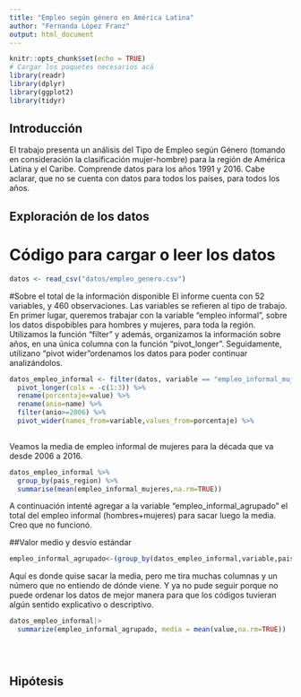 ```yaml
---
title: "Empleo según género en América Latina"
author: "Fernanda López Franz"
output: html_document
---
```



```r
knitr::opts_chunk$set(echo = TRUE)
# Cargar los paquetes necesarios acá
library(readr)
library(dplyr)
library(ggplot2)
library(tidyr)
```


## Introducción
El trabajo presenta un análisis del Tipo de Empleo según Género (tomando en consideración la clasificación mujer-hombre) para la región de América Latina y el Caribe. Comprende datos para los años 1991 y 2016. Cabe aclarar, que no se cuenta con datos para todos los países, para todos los años. 


## Exploración de los datos
# Código para cargar o leer los datos

```r

datos <- read_csv("datos/empleo_genero.csv")
```
#Sobre el total de la información disponible
El informe cuenta con 52 variables, y 460 observaciones. Las variables se refieren al tipo de trabajo. En primer lugar, queremos trabajar con la variable "empleo informal", sobre los datos dispobibles para hombres y mujeres, para toda la región. 
Utilizamos la función "filter" y además, organizamos la información sobre años, en una única columna con la función "pivot_longer". Seguidamente, utilizano "pivot wider"ordenamos los datos para poder continuar analizándolos. 

```r
datos_empleo_informal <- filter(datos, variable == "empleo_informal_mujeres"|variable=="empleo_informal_hombres") %>% 
  pivot_longer(cols = -c(1:3)) %>% 
  rename(porcentaje=value) %>% 
  rename(anio=name) %>% 
  filter(anio>=2006) %>% 
  pivot_wider(names_from=variable,values_from=porcentaje) %>% 
  

```

Veamos la media de empleo informal de mujeres para la década que va desde 2006 a 2016. 

```r
datos_empleo_informal %>% 
  group_by(pais_region) %>% 
  summarise(mean(empleo_informal_mujeres,na.rm=TRUE))
```
A continuación intenté agregar a la variable "empleo_informal_agrupado" el total del empleo informal (hombres+mujeres) para sacar luego la media. Creo que no funcionó. 

##Valor medio y desvío estándar
```r
empleo_informal_agrupado<-(group_by(datos_empleo_informal,variable,pais_region))
```

Aquí es donde quise sacar la media, pero me tira muchas columnas y un número que no entiendo de dónde viene. Y ya no pude seguir porque no puede ordenar los datos de mejor manera para que los códigos tuvieran algún sentido explicativo o descriptivo. 

```r
datos_empleo_informal|>
  summarize(empleo_informal_agrupado, media = mean(value,na.rm=TRUE))

        
```

```r


```



## Hipótesis


